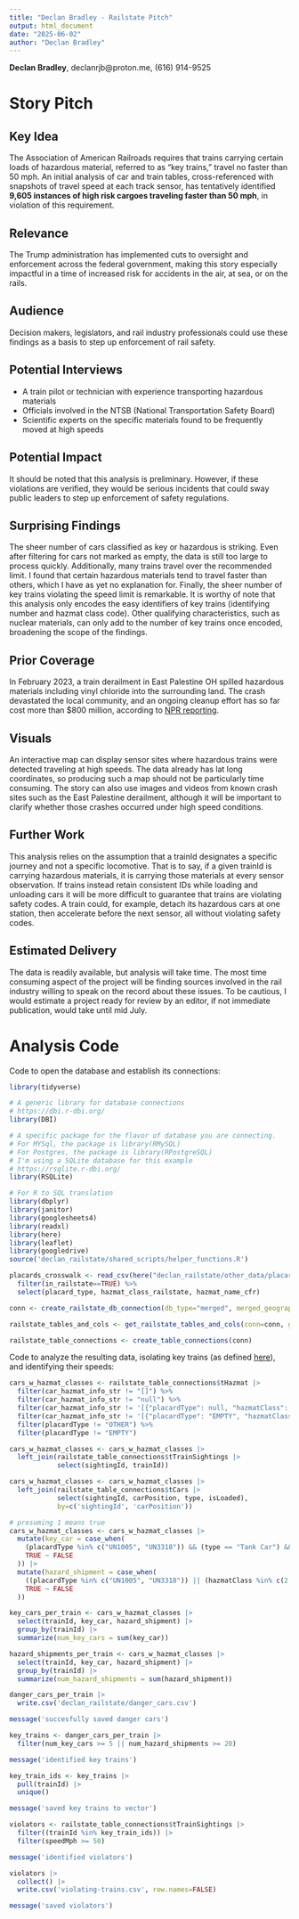```yaml
---
title: "Declan Bradley - Railstate Pitch"
output: html_document
date: "2025-06-02"
author: "Declan Bradley"
---
```


**Declan Bradley**, declanrjb@proton.me, (616) 914-9525

# Story Pitch

## Key Idea
The Association of American Railroads requires that trains carrying certain loads of hazardous material, referred to as "key trains," travel no faster than 50 mph. An initial analysis of car and train tables, cross-referenced with snapshots of travel speed at each track sensor, has tentatively identified **9,605 instances of high risk cargoes traveling faster than 50 mph**, in violation of this requirement.

## Relevance
The Trump administration has implemented cuts to oversight and enforcement across the federal government, making this story especially impactful in a time of increased risk for accidents in the air, at sea, or on the rails.

## Audience
Decision makers, legislators, and rail industry professionals could use these findings as a basis to step up enforcement of rail safety.

## Potential Interviews
- A train pilot or technician with experience transporting hazardous materials
- Officials involved in the NTSB (National Transportation Safety Board)
- Scientific experts on the specific materials found to be frequently moved at high speeds

## Potential Impact
It should be noted that this analysis is preliminary. However, if these violations are verified, they would be serious incidents that could sway public leaders to step up enforcement of safety regulations.

## Surprising Findings
The sheer number of cars classified as key or hazardous is striking. Even after filtering for cars not marked as empty, the data is still too large to process quickly. Additionally, many trains travel over the recommended limit. I found that certain hazardous materials tend to travel faster than others, which I have as yet no explanation for. Finally, the sheer number of key trains violating the speed limit is remarkable. It is worthy of note that this analysis only encodes the easy identifiers of key trains (identifying number and hazmat class code). Other qualifying characteristics, such as nuclear materials, can only add to the number of key trains once encoded, broadening the scope of the findings.

## Prior Coverage
In February 2023, a train derailment in East Palestine OH spilled hazardous materials including vinyl chloride into the surrounding land. The crash devastated the local community, and an ongoing cleanup effort has so far cost more than $800 million, according to [NPR reporting](https://www.npr.org/2024/02/05/1228772709/east-palestine-train-derailment-norfolk-southern-lawsuit-epa).

## Visuals
An interactive map can display sensor sites where hazardous trains were detected traveling at high speeds. The data already has lat long coordinates, so producing such a map should not be particularly time consuming. The story can also use images and videos from known crash sites such as the East Palestine derailment, although it will be important to clarify whether those crashes occurred under high speed conditions.

## Further Work
This analysis relies on the assumption that a trainId designates a specific journey and not a specific locomotive. That is to say, if a given trainId is carrying hazardous materials, it is carrying those materials at every sensor observation. If trains instead retain consistent IDs while loading and unloading cars it will be more difficult to guarantee that trains are violating safety codes. A train could, for example, detach its hazardous cars at one station, then accelerate before the next sensor, all without violating safety codes.

## Estimated Delivery
The data is readily available, but analysis will take time. The most time consuming aspect of the project will be finding sources involved in the rail industry willing to speak on the record about these issues. To be cautious, I would estimate a project ready for review by an editor, if not immediate publication, would take until mid July.

# Analysis Code

Code to open the database and establish its connections:
```r
library(tidyverse)

# A generic library for database connections
# https://dbi.r-dbi.org/
library(DBI)

# A specific package for the flavor of database you are connecting.  
# For MYSql, the package is library(RMySQL)
# For Postgres, the package is library(RPostgreSQL)
# I'm using a SQLite database for this example
# https://rsqlite.r-dbi.org/
library(RSQLite)

# For R to SQL translation
library(dbplyr)
library(janitor)
library(googlesheets4)
library(readxl)
library(here)
library(leaflet)
library(googledrive)
source('declan_railstate/shared_scripts/helper_functions.R')

placards_crosswalk <- read_csv(here("declan_railstate/other_data/placards_crosswalk_cfr_census_railstate.csv")) %>%
  filter(in_railstate==TRUE) %>%
  select(placard_type, hazmat_class_railstate, hazmat_name_cfr) 

conn <- create_railstate_db_connection(db_type="merged", merged_geography="all_sensors", sensor_number=NULL)

railstate_tables_and_cols <- get_railstate_tables_and_cols(conn=conn, get_count_of_rows_very_slow = FALSE)

railstate_table_connections <- create_table_connections(conn)

```

Code to analyze the resulting data, isolating key trains (as defined [here](https://www.aar.org/wp-content/uploads/2017/12/AAR-US-Hazmat-Instructions-Rail-BOE.pdf)), and identifying their speeds:
```r

cars_w_hazmat_classes <- railstate_table_connections$tHazmat |>
  filter(car_hazmat_info_str != "[]") %>%
  filter(car_hazmat_info_str != "null") %>%
  filter(car_hazmat_info_str != '[{"placardType": null, "hazmatClass": null}]') %>%
  filter(car_hazmat_info_str != '[{"placardType": "EMPTY", "hazmatClass": null}]') %>%
  filter(placardType != "OTHER") %>%
  filter(placardType != "EMPTY")

cars_w_hazmat_classes <- cars_w_hazmat_classes |>
  left_join(railstate_table_connections$tTrainSightings |>
            select(sightingId, trainId))

cars_w_hazmat_classes <- cars_w_hazmat_classes |>
  left_join(railstate_table_connections$tCars |>
            select(sightingId, carPosition, type, isLoaded),
            by=c('sightingId', 'carPosition'))

# presuming 1 means true
cars_w_hazmat_classes <- cars_w_hazmat_classes |>
  mutate(key_car = case_when(
    (placardType %in% c("UN1005", "UN3318")) && (type == "Tank Car") && (is.na(isLoaded) || (isLoaded == 1)) ~ TRUE,
    TRUE ~ FALSE
  )) |>
  mutate(hazard_shipment = case_when(
    ((placardType %in% c("UN1005", "UN3318")) || (hazmatClass %in% c(2.1, 1.1, 1.2))) && (is.na(isLoaded) || (isLoaded == 1)) ~ TRUE,
    TRUE ~ FALSE
  ))

key_cars_per_train <- cars_w_hazmat_classes |>
  select(trainId, key_car, hazard_shipment) |>
  group_by(trainId) |>
  summarize(num_key_cars = sum(key_car))

hazard_shipments_per_train <- cars_w_hazmat_classes |>
  select(trainId, key_car, hazard_shipment) |>
  group_by(trainId) |>
  summarize(num_hazard_shipments = sum(hazard_shipment))

danger_cars_per_train |>
  write.csv('declan_railstate/danger_cars.csv')

message('succesfully saved danger cars')

key_trains <- danger_cars_per_train |>
  filter(num_key_cars >= 5 || num_hazard_shipments >= 20)

message('identified key trains')

key_train_ids <- key_trains |>
  pull(trainId) |>
  unique()

message('saved key trains to vector')

violators <- railstate_table_connections$tTrainSightings |>
  filter((trainId %in% key_train_ids)) |>
  filter(speedMph >= 50)

message('identified violators')

violators |>
  collect() |>
  write.csv('violating-trains.csv', row.names=FALSE)

message('saved violators')

```